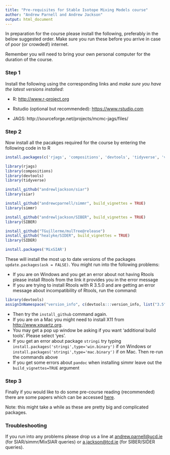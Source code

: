 ```yaml
---
title: "Pre-requisites for Stable Isotope Mixing Models course"
author: "Andrew Parnell and Andrew Jackson"
output: html_document
---
```


In preparation for the course please install the following, preferably in the below suggested order. Make sure you run these before you arrive in case of poor (or crowded!) internet.

Remember you will need to bring your own personal computer for the duration of the course.

### Step 1

Install the following using the corresponding links and *make sure you have the latest versions installed*:

-	R: [http://www.r-project.org](http://www.r-project.org)

-	Rstudio (optional but recommended): [https://www.rstudio.com](https://www.rstudio.com)

-	JAGS: http://sourceforge.net/projects/mcmc-jags/files/

### Step 2

Now install all the pacakges required for the course by entering the following code in to R

```r
install.packages(c('rjags', 'compositions', 'devtools', 'tidyverse', 'vegan'))

library(rjags)
library(compositions)
library(devtools) 
library(tidyverse)

install_github("andrewljackson/siar") 
library(siar)

install_github("andrewcparnell/simmr", build_vignettes = TRUE) 
library(simmr)

install_github("andrewljackson/SIBER", build_vignettes = TRUE) 
library(SIBER)

install_github("TGuillerme/mulTree@release")
install_github("healyke/SIDER", build_vignettes = TRUE) 
library(SIDER)

install.packages('MixSIAR')


```

These will install the most up to date versions of the packages `update.packages(ask = FALSE)`. You might run into the following problems:

  - If you are on Windows and you get an error about not having Rtools please install Rtools from the link it provides you in the error message
  - If you are trying to install Rtools with R 3.5.0 and are getting an error message about incompatibility of Rtools, run the command:
```r
library(devtools)
assignInNamespace("version_info", c(devtools:::version_info, list("3.5" = list(version_min = "3.3.0", version_max = "99.99.99", path = "bin"))), "devtools")
```
  - Then try the `install_github` command again.
  - If you are on a Mac you might need to install X11 from [http://www.xquartz.org](http://www.xquartz.org). 
  - You may get a pop up window be asking if you want 'additional build tools'. Please select 'yes'.
  - If you get an error about package `stringi` try typing `install.packages('stringi',type='win.binary')` if on Windows or `install.packages('stringi',type='mac.binary')` if on Mac. Then re-run the commands above
  - If you get some errors about `pandoc` when installing simmr leave out the `build_vignettes=TRUE` argument

 
### Step 3
 
Finally if you would like to do some pre-course reading (recommended) there are some papers which can be accessed [here](https://github.com/andrewcparnell/simms_course/tree/master/papers).

Note: this might take a while as these are pretty big and complicated packages.

### Troubleshooting

If you run into any problems please drop us a line at <andrew.parnell@ucd.ie> (for SIAR/simmr/MixSIAR queries) or <a.jackson@tcd.ie> (for SIBER/SIDER queries).


